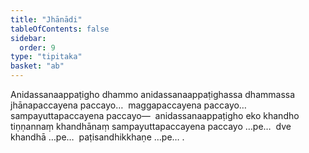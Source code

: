 ```yaml
---
title: "Jhānādi"
tableOfContents: false
sidebar:
  order: 9
type: "tipitaka"
basket: "ab"
---
```



<DynamicBreadcrumb />

<Division number="48">

<Paragraph number="3042">
Anidassanaappaṭigho dhammo anidassanaappaṭighassa dhammassa jhānapaccayena paccayo…  maggapaccayena paccayo…  sampayuttapaccayena paccayo—  anidassanaappaṭigho eko khandho tiṇṇannaṃ khandhānaṃ sampayuttapaccayena paccayo …pe…  dve khandhā …pe…  paṭisandhikkhaṇe …pe… .
</Paragraph>
</Division>